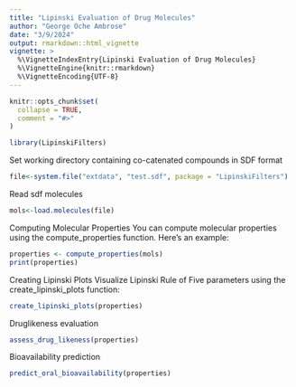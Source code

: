 ```yaml
---
title: "Lipinski Evaluation of Drug Molecules"
author: "George Oche Ambrose"
date: "3/9/2024"
output: rmarkdown::html_vignette
vignette: >
  %\VignetteIndexEntry{Lipinski Evaluation of Drug Molecules}
  %\VignetteEngine{knitr::rmarkdown}
  %\VignetteEncoding{UTF-8}
---
```


```r
knitr::opts_chunk$set(
  collapse = TRUE,
  comment = "#>"
)
```

```r
library(LipinskiFilters)
```
Set working directory containing co-catenated compounds in SDF format

```r
file<-system.file("extdata", "test.sdf", package = "LipinskiFilters")
```


Read sdf molecules

```r
mols<-load.molecules(file)
```


Computing Molecular Properties
You can compute molecular properties using the compute_properties function. Here's an example:
```r
properties <- compute_properties(mols)
print(properties)
```


Creating Lipinski Plots
Visualize Lipinski Rule of Five parameters using the create_lipinski_plots function:
```r
create_lipinski_plots(properties)
```

Druglikeness evaluation

```r
assess_drug_likeness(properties)
```


Bioavailability prediction

```r
predict_oral_bioavailability(properties)
```
